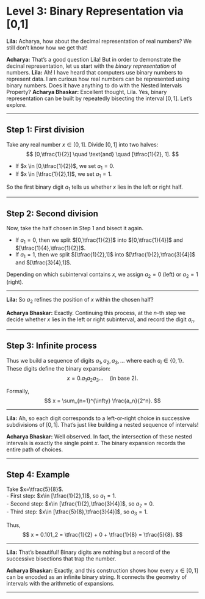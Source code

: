 # Level 3: Binary Representation via [0,1]

**Lila:** Acharya, how about the decimal representation of real numbers? We still don't know how we get that!

**Acharya:** That's a good question Lila! But in order to demonstrate the decinal representation, let us start with the *binary representation* of numbers.
**Lila:** Ah! I have heard that computers use binary numbers to represent data. I am curious how real numbers can be represented using binary numbers. Does it have anything to do with the Nested Intervals Property?
**Acharya Bhaskar:** Excellent thought, Lila. Yes, binary representation can be built by repeatedly bisecting the interval $[0,1]$. Let’s explore.

---

## Step 1: First division
Take any real number $x \in [0,1]$. Divide $[0,1]$ into two halves:
$$
[0,\tfrac{1}{2}] \quad \text{and} \quad [\tfrac{1}{2}, 1].
$$

- If $x \in [0,\tfrac{1}{2})$, we set $a_1 = 0$.  
- If $x \in [\tfrac{1}{2},1]$, we set $a_1 = 1$.

So the first binary digit $a_1$ tells us whether $x$ lies in the left or right half.

---

## Step 2: Second division
Now, take the half chosen in Step 1 and bisect it again.

- If $a_1=0$, then we split $[0,\tfrac{1}{2}]$ into $[0,\tfrac{1}{4}]$ and $[\tfrac{1}{4},\tfrac{1}{2}]$.  
- If $a_1=1$, then we split $[\tfrac{1}{2},1]$ into $[\tfrac{1}{2},\tfrac{3}{4}]$ and $[\tfrac{3}{4},1]$.

Depending on which subinterval contains $x$, we assign $a_2=0$ (left) or $a_2=1$ (right).

---

**Lila:** So $a_2$ refines the position of $x$ within the chosen half?

**Acharya Bhaskar:** Exactly. Continuing this process, at the $n$-th step we decide whether $x$ lies in the left or right subinterval, and record the digit $a_n$.

---

## Step 3: Infinite process
Thus we build a sequence of digits $a_1,a_2,a_3,\dots$ where each $a_i \in \{0,1\}$. These digits define the binary expansion:
$$
x = 0.a_1a_2a_3\ldots \quad \text{(in base 2)}.
$$

Formally,
$$
x = \sum_{n=1}^{\infty} \frac{a_n}{2^n}.
$$

---

**Lila:** Ah, so each digit corresponds to a left-or-right choice in successive subdivisions of $[0,1]$. That’s just like building a nested sequence of intervals!

**Acharya Bhaskar:** Well observed. In fact, the intersection of these nested intervals is exactly the single point $x$. The binary expansion records the entire path of choices.

---

## Step 4: Example
Take $x=\tfrac{5}{8}$.  
- First step: $x\in [\tfrac{1}{2},1]$, so $a_1=1$.  
- Second step: $x\in [\tfrac{1}{2},\tfrac{3}{4}]$, so $a_2=0$.  
- Third step: $x\in [\tfrac{5}{8},\tfrac{3}{4}]$, so $a_3=1$.  

Thus,
$$
x = 0.101_2 = \tfrac{1}{2} + 0 + \tfrac{1}{8} = \tfrac{5}{8}.
$$

---

**Lila:** That’s beautiful! Binary digits are nothing but a record of the successive bisections that trap the number.

**Acharya Bhaskar:** Exactly, and this construction shows how every $x \in [0,1]$ can be encoded as an infinite binary string. It connects the geometry of intervals with the arithmetic of expansions.

---
